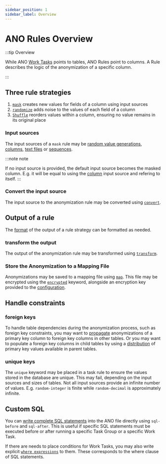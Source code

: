 ```yaml
---
sidebar_position: 1
sidebar_label: Overview
---
```


# ANO Rules Overview

:::tip Overview

While ANO [Work Tasks](../../tasks/overview) points to tables, ANO Rules point to columns. A Rule describes the logic of the anonymization of a specific column.

:::

## Three rule strategies

1. [`mask`](.././mask/overview) creates new values for fields of a column using input sources
2. [`randomize`](.././randomize/overview) adds noise to the values of each field of a column
3. [`Shuffle`](.././shuffle-rule) reorders values within a column, ensuring no value remains in its original place

### Input sources

The input sources of a `mask` rule may be [random value generations](.././mask/random-integer), [columns](.././mask/column), [text files](.././mask/file) or [sequences](.././mask/sequence).

:::note note

If no input source is provided, the default input source becomes the masked column. E.g. it will be equal to using the [column](.././mask/column) input source and refering to itself.
:::

### Convert the input source

The input source to the anonymization rule may be converted using [`convert`](.././convert).

## Output of a rule

The [format](.././format-output) of the output of a rule strategy can be formatted as needed.

### transform the output

The output of the anonymization rule may be transformed using [`transform`](.././transform).

### Store the Anonymization to a Mapping File

Anonymizations may be saved to a mapping file using [`map`](.././map). This file may be encrypted using the [`encrypted`](../map#encryption) keyword, alongside an encryption key provided to the [configuration](../../ano-to-java/configure).

## Handle constraints

### foreign keys

To handle table dependencies during the anonymization process, such as foreign key constraints, you may want to [propagate](.././propagate) anonymizations of a primary key column to foreign key columns in other tables.
Or you may want to populate a foreign key columns in child tables by using a [distribution](.././distribute) of primary key values available in parent tables.

### unique keys

The `unique` keyword may be placed in a task rule to ensure the values stored in the database are unique. This may fail, depending on the input sources and sizes of tables. Not all input sources provide an infinite number of values. E.g. `random-integer` is finite while `random-decimal` is approximately infinite.

## Custom SQL

You can [write complete SQL statements](../sql-before-after.mdx) into the ANO file directly using `sql-before` and `sql-after`. This is useful if specific SQL statements must be executed before or after running a specific Task Group or a specific Work Task.

If there are needs to place conditions for Work Tasks, you may also write explicit [`where expressions`](../where-expressions) to them. These corresponds to the where clause of SQL statements.
